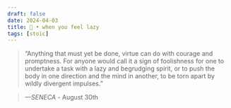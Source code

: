 ```yaml
---
draft: false 
date: 2024-04-03
title: 🗿 • when you feel lazy
tags: [stoic]
---
```


>  “Anything that must yet be done, virtue can do with courage and promptness. For anyone would call it a sign of foolishness for one to undertake a task with a lazy and begrudging spirit, or to push the body in one direction and the mind in another, to be torn apart by wildly divergent impulses.”

> *—SENECA* - August 30th